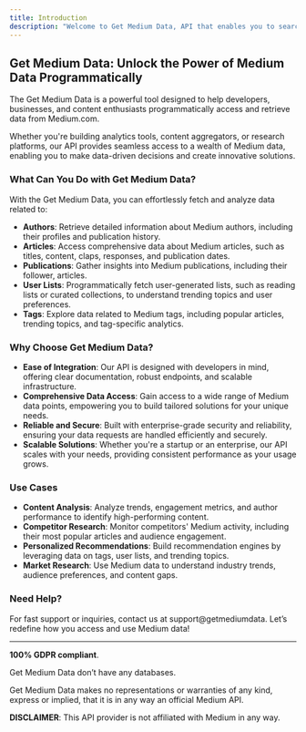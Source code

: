 ```yaml
---
title: Introduction
description: "Welcome to Get Medium Data, API that enables you to search and scrape data about authors, tags, publication, users lists and articles from the Medium blogging platform."
---
```


## Get Medium Data: Unlock the Power of Medium Data Programmatically

The Get Medium Data is a powerful tool designed to help developers, businesses, and content enthusiasts programmatically access and retrieve data from Medium.com.

Whether you're building analytics tools, content aggregators, or
research platforms, our API provides seamless access to a wealth of
Medium data, enabling you to make data-driven decisions and create
innovative solutions.

### What Can You Do with Get Medium Data?

With the Get Medium Data, you can effortlessly fetch and analyze data related to:

- **Authors**: Retrieve detailed information about Medium authors, including their profiles and publication history.
- **Articles**: Access comprehensive data about Medium articles, such as titles, content, claps, responses, and publication dates.
- **Publications**: Gather insights into Medium publications, including their follower, articles.
- **User Lists**: Programmatically fetch user-generated lists, such as reading lists or
  curated collections, to understand trending topics and user preferences.
- **Tags**: Explore data related to Medium tags, including popular articles, trending topics, and tag-specific analytics.

### Why Choose Get Medium Data?

- **Ease of Integration**: Our API is designed with developers in mind, offering clear documentation, robust endpoints, and scalable infrastructure.
- **Comprehensive Data Access**: Gain access to a wide range of Medium data points, empowering you to build tailored solutions for your unique needs.
- **Reliable and Secure**: Built with enterprise-grade security and reliability, ensuring your data requests are handled efficiently and securely.
- **Scalable Solutions**: Whether you're a startup or an enterprise, our API scales with your
  needs, providing consistent performance as your usage grows.

### Use Cases

- **Content Analysis**: Analyze trends, engagement metrics, and author performance to identify high-performing content.
- **Competitor Research**: Monitor competitors' Medium activity, including their most popular articles and audience engagement.
- **Personalized Recommendations**: Build recommendation engines by leveraging data on tags, user lists, and trending topics.
- **Market Research**: Use Medium data to understand industry trends, audience preferences, and content gaps.

### Need Help?

For fast support or inquiries, contact us at support@getmediumdata. Let’s redefine how you access and use Medium data!

---

**100% GDPR compliant**.

Get Medium Data don’t have any databases.

Get Medium Data makes no representations or warranties of any kind, express or implied, that it is in any way an official Medium API.

**DISCLAIMER**: This API provider is not affiliated with Medium in any way.
